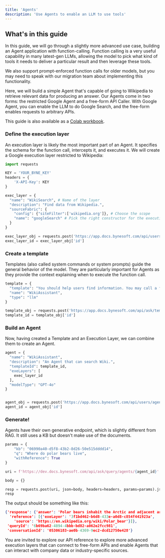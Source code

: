 ```yaml
---
title: 'Agents'
description: 'Use Agents to enable an LLM to use tools'
---
```


## What's in this guide

In this guide, we will go through a slightly more advanced use case, building an Agent application with function-calling.
Function calling is a very useful capability in many latest-gen LLMs, allowing the model to pick what kind of tools it needs to deliver a particular result and then leverage these tools. 

We also support prompt-enforced function calls for older models, but you may need to speak with our migration team about implementing this functionality. 

Here, we will build a simple Agent that's capable of going to Wikipedia to retrieve relevant data for producing an answer. Our Agents come in two forms: the restricted Google Agent
and a free-form API Caller. With Google Agent, you can enable the LLM to do Google Search, and the free-form enables requests to arbitrary APIs.

This guide is also available as a [Colab workbook](https://colab.research.google.com/drive/1vXdyamZ1gmVcZGLF2WKUHNw8OB5xa0es?usp=sharing).

### Define the execution layer
An execution layer is likely the most important part of an Agent. It specifies the schema for the function call, intercepts it, and executes it.
We will create a Google execution layer restricted to Wikipedia:

```python main.py
import requests

KEY = 'YOUR_BYNE_KEY'
headers = {
    'X-API-Key': KEY
}

exec_layer = {
  "name": "WikiSearch", # Name of the layer
  "description": "Find data from Wikipedia.",
  "sourceFabric": {
    "config": {"siteFilter":['wikipedia.org']}, # Choose the scope
    "name": "googleSearch" # Pick the right constructor for the execution layer
  }
}

exec_layer_obj = requests.post('https://app.docs.bynesoft.com/api/users/agents/execution-layers', json=exec_layer, headers=headers).json()
exec_layer_id = exec_layer_obj['id']
```

### Create a template
Templates (also called system commands or system prompts) guide the general behavior of the model. They are particularly
important for Agents as they provide the context explaining when to execute the function call.

```python main.py
template = {
  "template": "You should help users find information. You may call a function to get Wikipedia data. Always use it to make sure you provide relevant advice.",
  "name": "WikiAssistant",
  "type": "llm"
}

template_obj = requests.post('https://app.docs.bynesoft.com/api/ask/templates', json=template, headers=headers).json()
template_id = template_obj['id']
```

### Build an Agent
Now, having created a Template and an Execution Layer, we can combine them to create an Agent.

```python main.py
agent = {
  "name": "WikiAssistant",
  "description": "An Agent that can search Wiki.",
  "templateId": template_id,
  "exeLayers": [
    exec_layer_id
  ],
  "modelType": "GPT-4o"
}


agent_obj = requests.post('https://app.docs.bynesoft.com/api/users/agents', json=agent, headers=headers).json()
agent_id = agent_obj['id']
```

### Generate!

Agents have their own generative endpoint, which is slightly different from RAG. It still uses a KB but doesn't make use of the documents.

```python main.py
params = {
    "kb": "06990a40-d5f8-43b2-8d26-50e515dddd14",
    "q": "Where do polar bears live",
    "withReference": True
}

uri = f'https://dev.docs.bynesoft.com/api/ask/query/agents/{agent_id}'

body = {}

resp = requests.post(uri, json=body, headers=headers, params=params).json()
resp
```

The output should be something like this: 

```json output.json
{'response': {'answer': 'Polar bears inhabit the Arctic and adjacent areas, including Greenland, Canada, Alaska, Russia, and the Svalbard Archipelago of Norway.',
  'reference': [{'exeLayer': '3f1bd462-b6d8-433e-a0d8-c854f441923a',
    'source': 'https://en.wikipedia.org/wiki/Polar_bear'}]},
 'queryId': '6b69ba62-4894-4bbb-bd82-a062e2fcc981',
 'conversationId': '05306183-ae0b-4369-9ec2-dcd12750e428'}
```

You are invited to explore our API reference to explore more advanced execution layers that can connect to free-form APIs
and enable Agents that can interact with company data or industry-specific sources.